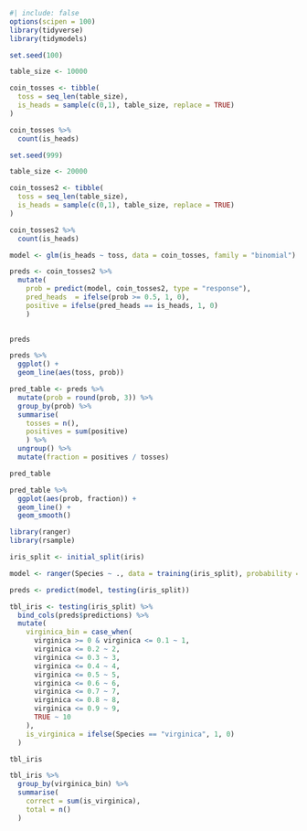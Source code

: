 
```r
#| include: false
options(scipen = 100)
library(tidyverse)
library(tidymodels)
```


```r
set.seed(100)

table_size <- 10000

coin_tosses <- tibble(
  toss = seq_len(table_size),
  is_heads = sample(c(0,1), table_size, replace = TRUE)
)

coin_tosses %>% 
  count(is_heads)
```
```r
set.seed(999)

table_size <- 20000

coin_tosses2 <- tibble(
  toss = seq_len(table_size),
  is_heads = sample(c(0,1), table_size, replace = TRUE)
)

coin_tosses2 %>% 
  count(is_heads)
```


```r
model <- glm(is_heads ~ toss, data = coin_tosses, family = "binomial")
```


```r
preds <- coin_tosses2 %>% 
  mutate(
    prob = predict(model, coin_tosses2, type = "response"),
    pred_heads  = ifelse(prob >= 0.5, 1, 0),
    positive = ifelse(pred_heads == is_heads, 1, 0)
    ) 
  

preds
```
```r
preds %>% 
  ggplot() +
  geom_line(aes(toss, prob))
```

```r
pred_table <- preds %>% 
  mutate(prob = round(prob, 3)) %>% 
  group_by(prob) %>% 
  summarise(
    tosses = n(),
    positives = sum(positive)
    ) %>% 
  ungroup() %>% 
  mutate(fraction = positives / tosses)

pred_table
```


```r
pred_table %>% 
  ggplot(aes(prob, fraction)) +
  geom_line() +
  geom_smooth()
```


```r
library(ranger)
library(rsample)
```

```r
iris_split <- initial_split(iris)
```


```r
model <- ranger(Species ~ ., data = training(iris_split), probability = TRUE)
```



```r
preds <- predict(model, testing(iris_split))

tbl_iris <- testing(iris_split) %>% 
  bind_cols(preds$predictions) %>% 
  mutate(
    virginica_bin = case_when(
      virginica >= 0 & virginica <= 0.1 ~ 1,
      virginica <= 0.2 ~ 2,
      virginica <= 0.3 ~ 3,
      virginica <= 0.4 ~ 4,
      virginica <= 0.5 ~ 5,
      virginica <= 0.6 ~ 6,
      virginica <= 0.7 ~ 7,
      virginica <= 0.8 ~ 8,
      virginica <= 0.9 ~ 9,
      TRUE ~ 10
    ),
    is_virginica = ifelse(Species == "virginica", 1, 0)
  )

tbl_iris
```

```r
tbl_iris %>% 
  group_by(virginica_bin) %>% 
  summarise(
    correct = sum(is_virginica),
    total = n()
  )
```

